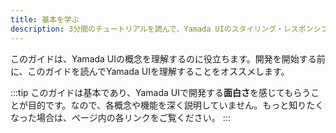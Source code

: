 ```yaml
---
title: 基本を学ぶ
description: 3分間のチュートリアルを読んで、Yamada UIのスタイリング・レスポンシブ・ダークモード・アニメーションの基本を学ぶ。
---
```


このガイドは、Yamada UIの概念を理解するのに役立ちます。開発を開始する前に、このガイドを読んでYamada UIを理解することをオススメします。

:::tip
このガイドは基本であり、Yamada UIで開発する**面白さ**を感じてもらうことが目的です。なので、各概念や機能を深く説明していません。もっと知りたくなった場合は、ページ内の各リンクをご覧ください。
:::
